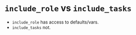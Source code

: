 # `include_role` vs `include_tasks`

- `include_role` has access to defaults/vars.
- `include_tasks` not.

